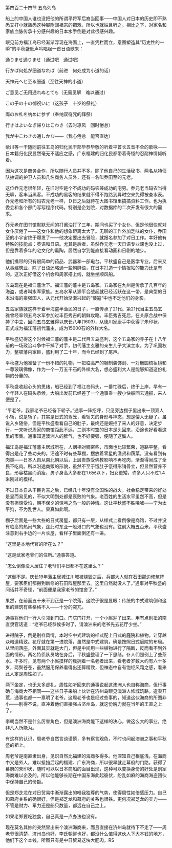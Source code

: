 

第四百二十四节 五岛列岛

船上的中国人谁也没把他的所谓平将军后裔当回事――中国人对日本的历史即不熟悉又打小就熟悉这种攀附阔祖宗的把戏，所以也就姑且听之。相比之下，对家名和家族血脉传承十分感兴趣的日本水手倒是对此很感兴趣。

眼见前方福江岛已经渐渐浮现在海面上，一直凭栏而立，意图塑造其“历史性的一瞬”的平秋盛低声吟唱起一首日语歌来：

通りませ通りませ（通过吧　通过吧）

行かば何処が细道なれば（前进　何处成为小道的话）

天神元へと至る细道（至往天神的小道）

ご意见ご无用通れぬとても（无需见解　难以通过）

この子の十の御祝いに（这孩子　十岁的祭礼）

両のお札を纳めに参ず（奉纳双符咒的拜祭）

行きはよいなぎ帰りはこわき（去时凉风　回时倦怠）

我が中こわきの通しかな――（我心倦怠　能否直达）

紫川等一干随同前往五岛的归化民干部毕恭毕敬的听着平首长五音不全的歌咏――日本籍归化民显然毫无不适应之感，广东福建的归化民都带着奇怪的忍耐神情倾听着。

因为这次是商务合作，所以随行人员并不多。除了他自己的生活秘书，两名从特侦队抽调的护卫人员和几名商务人员外，还有一名叫乔田至的元老。

这位乔元老很年轻，在旧时空是个不成功的码农兼成功的宅男。乔元老当码农当得无聊，客串当黑客。不成功的黑客的结果就不得不跑路到异时空来免得被查水表。乔元老和所有的码农元老一样，Ｄ日之后就待在大图书馆里搞搞资料工作。也为执委会和各个部门写写程序代码。特别是企划院，对数据库的二次开发有很大的需求。

乔元老在图书馆默默无闻的打酱油打了三年，期间也买了个女仆，但是他很快就对女仆厌倦了――这女仆和他的想象距离太大了。无聊的工作外加乏味的女仆，乔田至的小宇宙终于爆发了――他决定要出去冒险，就报名参加了对日工作。幸好他有特殊的技能点：英语和日语。尤其是后者，虽然乔元老一天日语专业课也没上过，但是靠着多年的宅文化的熏陶，居然自学到能直接看动画和日剧的地步。

他们携带的只有很简单的药品、武器和一部电台。平秋盛自己是医学专业，后来又从事建筑业，除了日语还略通一些朝鲜语，在日本打造一个情报站的能力还是有的。这次正好借这个机会和周家搭上线，就坐坐顺风船。

五岛现在是福江藩治下。福江藩的藩主是五岛家。五岛家在九州是传承了几百年的海盗，或者叫水军家族。五岛水军从源平合战起就已经活跃在这一带，是典型的日本沿海的豪强国人，从元代开始渐渐兴起的“倭寇”中也不乏他们的身影。

五岛家族就这样干着半海盗半渔民的日子，一直传承了21代。第21代当主五岛玄雅曾经率领五岛水军参加过丰臣秀吉的朝鲜攻略。丰臣秀吉死后，在关原合战中保持了中立，因而五岛玄雅得以庆长八年(1603)，从德川家康手中获得了朱印状，正式成为福江藩初代藩主，成为15000石的外样大名。

平秋盛记得这个时候福江藩的藩主是二代目五岛盛利，这个五岛家的养子在十八年前的一场政治斗争中干掉了对手，初代藩主玄雅的亲生儿子大滨主水。为了巩固权力，整顿藩内家臣，盛利用了二十年，而今已经到了尾声。

平秋盛为他准备了一份不错的礼物，一把临高产的钢制装饰剑、一对椭圆梳妆镜和一尊玻璃佛像，作为一个一万五千石的外样大名，想必盛利大人是能够知道这份礼物的分量的。

平秋盛收起心头的思绪，船已经到了福江岛码头，一番忙碌后，终于上岸，早有一个年轻人在码头恭候，大船出发前已经差了一个通事乘一艘小快船回去通报，来人便是了。

“平老爷，我家老爷已经备下轿子。”通事一阵招呼，只见旁边棚子里出来一顶双人小轿，说是轿子，其实是日式的驾笼，看轿夫的身形与神态，想是倭人无疑了。虽说入乡随俗，但是平秋盛看看自己的肚子，最终还是婉拒了来人的好意，决定步行，一来听说周家的商馆距此不远，二则本时空的日本是头回来，沿途也好看看这里的市集。通事知道澳洲人的脾气，也不好要强，便随了这鬓人。

福江岛是福江藩藩主居城所在，人烟相对稠密些，市面也比较繁荣，道路平整，看得出是花了些功夫的。沿途不时有些草棚，摆放着零星的渔货和蔬菜，没有看到有肉类――日本人自从南北朝以后，上层贵族受佛教影响不再吃肉，渐渐得闹成了全民不吃肉。所以沿途商贩的形貌，虽然不至于饿肚子饿得形销骨立，但显然营养不良，形容枯黑而消瘦，男子身高大多都在1.6米以下，妇女更矮，许多人只不过1.4米刚过的模样。

不过日本自从丰臣秀吉之后，已经几十年没有全国性的战火，社会稳定带来的好处是显而易见的，不似大明到处都是衰败的气象。老百姓的生活水平虽然不高，但是没有担惊受怕，朝不保夕的惊弓之鸟一般的神情。这让平秋盛不胜唏嘘――宁为太平狗，不为乱世人。果真如此啊。

棚子后面是一些大些的日式房屋，都只有一层，从样式上看倒像是商馆，不过并没有临高的热闹气象，连此时东亚一般港口的气象也没有。往前大概五百米，平秋盛注意到右手边的一片长屋，看样子里面倒还有一进。

“这里是本地代官的所在么？”

“这是武家老爷们的住所。”通事答道。

“怎么倒像没人居住？老爷们平日都不在这里么？”

“这倒不是。庆长19年藩主居城江川城被烧毁之后，兵部大人就在石田那边修筑阵屋，要家臣们都搬到新修的石田阵屋那里去。这里自然就没人了。”通事对平秋盛的问话并不奇怪，“前面便是我家老爷的馆舍了。”

果然，在前面五十米不到正是一个院落。这院子很是显眼：传统的中式建筑倒和这里的建筑有些格格不入――十分的突兀。

通事将他们一行人引领到门口。门院门打开，一个小厮迎了出来，用有点别扭的南直隶官话道：“老爷已经恭候多时了，请澳洲来的老爷先去花厅少坐。”

进得院子，倒是别样风情，本时空中式建筑的样式配上日式的庭院和植物，让穿越众暗道精致。花厅就在第一进院落，虽然是中式建筑，确是按照日式庭院的布局。从里间落座，外面其实就是大门，但是中间用一些植物进行了隔断，反而看不到外面的情形。两名特侦队员站在身后，平秋盛整理了一下思绪。仆人们照例上了些茶水。不多时，见有两个小厮摸样的簇拥着一名老者出来，看老者岁数大约有六十多岁，两鬓苍苍，虽然服用保养看得出还算精致，但神态中自有饱经风霜之感，看来此人定是周性如了。

两下坐定，也无太多虚礼，周性如听回来的通事说起这澳洲人也自称海商，但行事确与海商大不相同――这些日子来船上伙计在济州岛眼见澳洲人修城筑路，造渠开荒，通事也都一一禀明了老爷。这周老爷也是经过些事的，知道这伙海商的所图非小――别得不说，直冲着他们直接强占济州岛，就这份魄力就在当年的王直之上了。

李朝当然不是什么厉害角色，但是澳洲海商能下这样的决心，做这么大的事业，绝非凡人所能为。

有这样的认识，周老爷自然言谈谨慎，多有察言观色，不时也问起澳洲之事和平秋盛的祖上。

周老爷是南直隶出身，见识自然比福建的海商多得多。他深知自己根底浅，在海商中又是外人，难以抵挡后起的福建、广东海商，所以很早就走幕府的门路，获得了幕府的朱印状，随时可以以日本商船的面目出现，这种可以变换身份的好处是别家海商难以企及的。所以他能够长期在中国东海此起彼伏，纷乱如麻的海商海盗团伙中保持自己的份额。

但是郑芝龙在对日贸易中渐渐露出的唯我独尊的气势，使得周性如倍感压力。自己和幕府关系的确很好，但是郑芝龙和幕府的关系也很铁。更何况郑芝龙的实力――不管是财力、军力还是船只数量，都远在自己之上。

如果老郑要吃独食，自己真是一点办法也没有。

现在莫名其妙的突然冒出来个澳洲海商来，而且直接在济州岛就待下不走了――周老爷很清楚，济州岛也好，李氏朝鲜也好，都没什么值得这伙人下大本钱的地方，他们下这个本钱，所图只有是中日贸易这块大肥肉。RS

